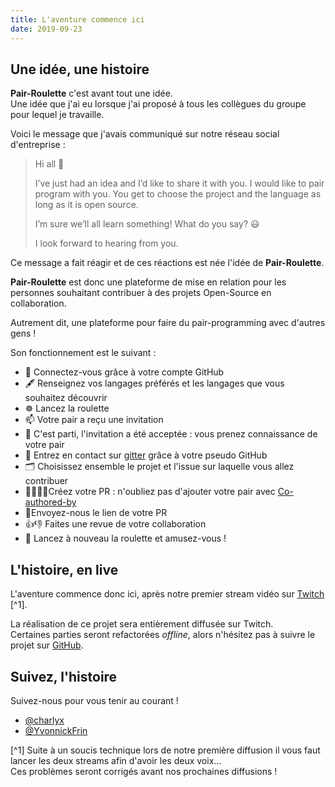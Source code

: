 ```yaml
---
title: L'aventure commence ici
date: 2019-09-23
---
```


## Une idée, une histoire

**Pair-Roulette** c'est avant tout une idée.  
Une idée que j'ai eu lorsque j'ai proposé à tous les collègues du groupe pour 
lequel je travaille.

Voici le message que j'avais communiqué sur notre réseau social d'entreprise :

> Hi all 👋
> 
> I’ve just had an idea and I’d like to share it with you.
> I would like to pair program with you. You get to choose the project and the language as long as it is open source.
> 
> I’m sure we’ll all learn something!
> What do you say? 😃
> 
> I look forward to hearing from you.

Ce message a fait réagir et de ces réactions est née l'idée de **Pair-Roulette**.

**Pair-Roulette** est donc une plateforme de mise en relation pour les personnes
souhaitant contribuer à des projets Open-Source en collaboration.

Autrement dit, une plateforme pour faire du pair-programming avec d'autres gens !

Son fonctionnement est le suivant :

 * 🔐 Connectez-vous grâce à votre compte GitHub
 * 🖋 Renseignez vos langages préférés et les langages que vous souhaitez 
 découvrir
 * ☸️  Lancez la roulette
 * 📫 Votre pair a reçu une invitation
 * 🤝 C'est parti, l'invitation a été acceptée : vous prenez connaissance de votre 
 pair
 * 💬 Entrez en contact sur [gitter](https://gitter.im/pair-roulette/community) 
 grâce à votre pseudo GitHub
 * 🗂 Choisissez ensemble le projet et l'issue sur laquelle vous allez contribuer
 * 👩‍💻👨‍💻Créez votre PR : n'oubliez pas d'ajouter votre pair avec 
 [Co-authored-by](https://help.github.com/en/articles/creating-a-commit-with-multiple-authors)
 * 💌Envoyez-nous le lien de votre PR
 * 👍👎 Faites une revue de votre collaboration
 * 🥳 Lancez à nouveau la roulette et amusez-vous !

## L'histoire, en live

L'aventure commence donc ici, après notre premier stream vidéo sur 
[Twitch](http://multitwitch.tv/yvonnickfrin/charlyx1188) [^1].

La réalisation de ce projet sera entièrement diffusée sur Twitch.  
Certaines parties seront refactorées *offline*, alors n'hésitez pas à suivre le 
projet sur [GitHub](https://github.com/charlyx/pair-roulette/).

## Suivez, l'histoire

Suivez-nous pour vous tenir au courant !

 * [@charlyx](https://charlyx.dev)
 * [@YvonnickFrin](https://yvonnickfrin.dev)

[^1] Suite à un soucis technique lors de notre première diffusion il vous 
faut lancer les deux streams afin d'avoir les deux voix...  
Ces problèmes seront corrigés avant nos prochaines diffusions !
